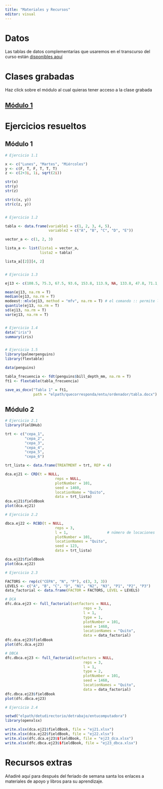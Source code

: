 ---
title: "Materiales y Recursos"
editor: visual
---

# Datos

Las tablas de datos complementarias que usaremos en el transcurso del curso están [disponibles aquí](https://drive.google.com/file/d/1hy542F5j9OsucWlr8m_R9OaX4lRdDTc1/view?usp=share_link){target="_blank"}


# Clases grabadas

Haz click sobre el módulo al cual quieras tener acceso a la clase grabada

## [Módulo 1](https://uceedu-my.sharepoint.com/personal/anbeltran_uce_edu_ec/_layouts/15/onedrive.aspx?id=%2Fpersonal%2Fanbeltran%5Fuce%5Fedu%5Fec%2FDocuments%2FUCE%2FEstad%C3%ADstica%20aplicada%20en%20R&ga=1){target="_blank"}

# Ejercicios resueltos

## Módulo 1

```{r echo=T, eval=F}
# Ejercicio 1.1

x <- c("Lunes", "Martes", "Miércoles")
y <- c(F, T, F, T, T, T)
z <- c(2+3i, 1i, sqrt(2i))

str(x)
str(y)
str(z)

str(c(x, y))
str(c(z, y))


# Ejercicio 1.2

tabla <- data.frame(variable1 = c(1, 2, 3, 4, 5),
                    variable2 = c("A", "B", "C", "D", "E"))

vector_a <- c(1, 2, 3)

lista_a <- list(lista1 = vector_a,
                lista2 = tabla)

lista_a[[2]][4, 2]


# Ejercicio 1.3

ej13 <- c(108.5, 75.3, 67.5, 93.6, 153.8, 113.9, NA, 133.8, 47.8, 71.1, NA)

mean(ej13, na.rm = T)
median(ej13, na.rm = T)
modeest::mlv(ej13, method = "mfv", na.rm = T) # el comando :: permite llamar rápidamente funciones específicas de una lib.
quantile(ej13, na.rm = T)
sd(ej13, na.rm = T)
var(ej13, na.rm = T)


# Ejercicio 1.4
data("iris")
summary(iris)


# Ejercicio 1.5
library(palmerpenguins)
library(flextable)

data(penguins)

tabla_frecuencia <- fdt(penguins$bill_depth_mm, na.rm = T)
ft1 <- flextable(tabla_frecuencia)

save_as_docx("Tabla 1" = ft1,
             path = "elpath/quecorresponda/entu/ordenador/tabla.docx")
```

## Módulo 2

```{r echo=T, eval=F}
# Ejercicio 2.1
library(FielDHub)

trt <- c("cepa_1",
         "cepa_2",
         "cepa_3",
         "cepa_4",
         "cepa_5",
         "cepa_6")

trt_lista <- data.frame(TREATMENT = trt, REP = 4)

dca.ej21 <- CRD(t = NULL,
                       reps = NULL,
                       plotNumber = 101,
                       seed = 1460,
                       locationName = "Quito",
                       data = trt_lista)
dca.ej21$fieldBook
plot(dca.ej21)

# Ejercicio 2.2

dbca.ej22 <- RCBD(t = NULL,
                       reps = 3,                    
                       l = 1,                  # número de locaciones
                       plotNumber = 101,       
                       locationNames = "Quito", 
                       seed = 123,
                       data = trt_lista)       

dca.ej22$fieldBook
plot(dca.ej22)

# Ejercicio 2.3

FACTORS <- rep(c("CEPA", "N", "P"), c(3, 3, 3))
LEVELS <- c("A", "B", "C", "D", "N1", "N2", "N3", "P1", "P2", "P3")
data_factorial <- data.frame(FACTOR = FACTORS, LEVEL = LEVELS)

# DCA
dfc.dca.ej23 <- full_factorial(setfactors = NULL,
                                    reps = 3,
                                    l = 1,
                                    type = 1,
                                    plotNumber = 101,
                                    seed = 1460,
                                    locationNames = "Quito",
                                    data = data_factorial)
dfc.dca.ej23$fieldBook
plot(dfc.dca.ej23)

# DBCA
dfc.dbca.ej23 <- full_factorial(setfactors = NULL,
                                    reps = 3,
                                    l = 1,
                                    type = 2,
                                    plotNumber = 101,
                                    seed = 1460,
                                    locationNames = "Quito",
                                    data = data_factorial)
dfc.dbca.ej23$fieldBook
plot(dfc.dbca.ej23)

# Ejercicio 2.4

setwd("elpath/detudirectorio/detrabajo/entucomputadora")
library(openxlsx)

write.xlsx(dca.ej21$fieldBook, file = "ej21.xlsx")
write.xlsx(dca.ej22$fieldBook, file = "ej22.xlsx")
write.xlsx(dfc.dca.ej23$$fieldBook, file = "ej23_dca.xlsx")
write.xlsx(dfc.dbca.ej23$$fieldBook, file = "ej23_dbca.xlsx")
```

# Recursos extras

Añadiré aquí para después del feriado de semana santa los enlaces a materiales de apoyo y libros para su aprendizaje.
